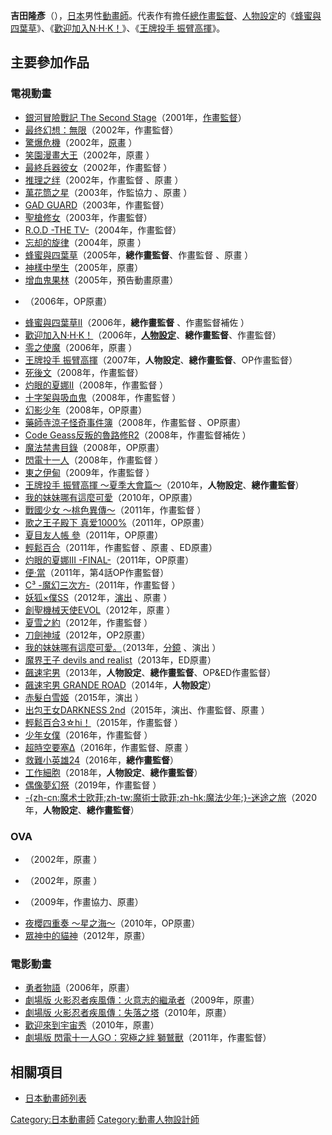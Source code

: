 {{multiple issues|
{{Notability Unreferenced|time=2016-09-11T15:31:19+00:00}}
{{Primarysources|time=2016-09-11T15:31:19+00:00}}
}}
{{noteTA|G1=Anime}}
{{Japanese|japanese=吉田 隆彦|kana=よしだ たかひこ|romaji=Yoshida Takahiko}}
'''吉田隆彥'''（{{lang-ja|吉田 隆彦}}{{bd|||}}），[[日本|日本]]男性[[動畫師|動畫師]]。代表作有擔任[[作畫監督|總作畫監督]]、[[人物設計|人物設定]]的《[[蜂蜜與四葉草|蜂蜜與四葉草]]》、《[[歡迎加入NHK！|歡迎加入N·H·K！]]》、《[[王牌投手_振臂高揮|王牌投手 振臂高揮]]》。

== 主要參加作品 ==
=== 電視動畫 ===
* [[銀河冒險戰記|銀河冒險戰記 The Second Stage]]（2001年，[[作畫監督|作畫監督]]）
* [[最终幻想：無限|最终幻想：無限]]（2002年，作畫監督）
* [[驚爆危機|驚爆危機]]（2002年，[[原畫|原畫]]<!--第18話-->）
* [[笑園漫畫大王|笑園漫畫大王]]（2002年，原畫<!--第12、22話-->）
* [[最終兵器彼女|最終兵器彼女]]（2002年，作畫監督<!--第3、7、12話、原畫--><!--第1、7、12話-->）
* [[推理之绊|推理之绊]]（2002年，作畫監督<!--第20話-->、原畫<!--第14話-->）
* [[百變之星|萬花筒之星]]（2003年，作監協力<!--第6話-->、原畫<!--第17話-->）
* [[GAD_GUARD|GAD GUARD]]（2003年，作畫監督）
* [[聖槍修女|聖槍修女]]（2003年，作畫監督）
* [[R.O.D_-THE_TV-|R.O.D -THE TV-]]（2004年，作畫監督）
* [[忘却的旋律|忘却的旋律]]（2004年，原畫<!--第12、20話-->）
* [[蜂蜜與四葉草|蜂蜜與四葉草]]（2005年，'''總作畫監督'''、作畫監督<!--第4、F話-->、原畫<!--第24、F話-->）
* [[神是中學生|神樣中學生]]（2005年，原畫）
* [[增血鬼果林|增血鬼果林]]（2005年，預告動畫原畫）
* {{link-ja|甦醒的天空 -RESCUE WINGS-|よみがえる空 -RESCUE WINGS-}}（2006年，OP原畫）
* [[蜂蜜與四葉草|蜂蜜與四葉草II]]（2006年，'''總作畫監督'''<!--第11話、作畫監督--><!--第1、7、11話-->、作畫監督補佐<!--第12話-->）
* [[歡迎加入NHK！|歡迎加入N·H·K！]]（2006年，'''[[人物設計|人物設定]]'''、'''總作畫監督'''、作畫監督）
* [[零之使魔|零之使魔]]（2006年，原畫<!--第11話-->）
* [[王牌投手_振臂高揮|王牌投手 振臂高揮]]（2007年，'''人物設定'''、'''總作畫監督'''、OP作畫監督）
* [[死後文|死後文]]（2008年，作畫監督）
* [[灼眼的夏娜_(動畫)#灼眼的夏娜Ⅱ（第二期）|灼眼的夏娜II]]（2008年，作畫監督<!--第21話-->）
* [[十字架與吸血鬼|十字架與吸血鬼]]（2008年，作畫監督<!--第13話-->）
* [[幻影少年|幻影少年]]（2008年，OP原畫）
* [[藥師寺涼子怪奇事件簿|藥師寺涼子怪奇事件簿]]（2008年，作畫監督<!--第11話-->、OP原畫）
* [[Code_Geass反叛的魯路修|Code Geass反叛的魯路修R2]]（2008年，作畫監督補佐<!--第16話-->）
* [[魔法禁書目錄|魔法禁書目錄]]（2008年，OP原畫）
* [[閃電十一人系列|閃電十一人]]（2008年，作畫監督<!--第7話-->）
* [[東之伊甸|東之伊甸]]（2009年，作畫監督<!--第5話-->）
* [[王牌投手_振臂高揮|王牌投手 振臂高揮 ～夏季大會篇～]]（2010年，'''人物設定'''、'''總作畫監督'''）
* [[我的妹妹哪有這麼可愛！_(動畫)|我的妹妹哪有這麼可愛]]（2010年，OP原畫）
* [[戰國少女～桃色異傳～|戰國少女 ～桃色異傳～]]（2011年，作畫監督<!--第2話-->）
* [[歌之王子殿下|歌之王子殿下 真爱1000%]]（2011年，OP原畫）
* [[夏目友人帳|夏目友人帳 參]]（2011年，OP原畫）
* [[輕鬆百合|輕鬆百合]]（2011年，作畫監督<!--第6話-->、原畫<!--第12話-->、ED原畫）
* [[灼眼的夏娜_(動畫)#灼眼的夏娜Ⅲ（第三期）|灼眼的夏娜III -FINAL-]]（2011年，OP原畫）
* [[便·當|便·當]]（2011年，第4話OP作畫監督）
* [[C³_-魔幻三次方-|C³ -魔幻三次方-]]（2011年，作畫監督<!--第9話-->）
* [[妖狐×僕SS|妖狐×僕SS]]（2012年，[[戲劇|演出]]<!--第8話-->、原畫<!--第2話-->）
* [[創聖機械天使EVOL|創聖機械天使EVOL]]（2012年，原畫<!--第15話-->）
* [[夏雪之約|夏雪之約]]（2012年，作畫監督<!--第2話-->）
* [[刀劍神域|刀劍神域]]（2012年，OP2原畫）
* [[我的妹妹哪有這麼可愛！_(動畫)|我的妹妹哪有這麼可愛。]]（2013年，[[分鏡|分鏡]]<!--第6話-->、演出<!--第6話-->）
* [[魔界王子_devils_and_realist|魔界王子 devils and realist]]（2013年，ED原畫）
* [[飆速宅男|飆速宅男]]（2013年，'''人物設定'''、'''總作畫監督'''、OP&ED作畫監督）
* [[飆速宅男|飆速宅男 GRANDE ROAD]]（2014年，'''人物設定'''）
* [[赤髮白雪姬|赤髮白雪姬]]（2015年，演出<!--第9話-->）
* [[出包王女|出包王女DARKNESS 2nd]]（2015年，演出、作畫監督、原畫<!--第12話-->）
* [[輕鬆百合|輕鬆百合3☆hi！]]（2015年，作畫監督<!--第9話-->）
* [[少年女僕|少年女僕]]（2016年，作畫監督<!--第3話-->）
* [[超時空要塞Δ|超時空要塞Δ]]（2016年，作畫監督、原畫<!--第21話-->）
* [[救難小英雄24|救難小英雄24]]（2016年，'''總作畫監督'''）
* [[工作細胞|工作細胞]]（2018年，'''人物設定'''、'''總作畫監督'''）
* [[偶像夢幻祭|偶像夢幻祭]]（2019年，作畫監督<!--第22話-->）
* [[魔術士歐菲|-{zh-cn:魔术士欧菲;zh-tw:魔術士歐菲;zh-hk:魔法少年;}-迷途之旅]]（2020年，'''人物設定'''、'''總作畫監督'''）

=== OVA ===
* {{lang|ja|{{link-ja|うさぎちゃんでCue!!|うさぎちゃんでCue!!}}}}（2002年，原畫<!--第3話-->）
* {{link-ja|電玩少女櫻吹雪|アーケードゲーマーふぶき}}（2002年，原畫<!--第3話-->）
* {{link-ja|DOGS/BULLETS&CARNAGE|DOGS/BULLETS&CARNAGE}}（2009年，作畫協力、原畫）
* [[夜櫻四重奏#夜櫻四重奏_～星之海～|夜櫻四重奏 ～星之海～]]（2010年，OP原畫）
* [[眾神中的貓神|眾神中的貓神]]（2012年，原畫）

=== 電影動畫 ===
* [[勇者物語|勇者物語]]（2006年，原畫）
* [[火影忍者疾風傳劇場版_火意志的繼承者|劇場版 火影忍者疾風傳：火意志的繼承者]]（2009年，原畫）
* [[火影忍者疾風傳劇場版_失落之塔|劇場版 火影忍者疾風傳：失落之塔]]（2010年，原畫）
* [[歡迎來到宇宙劇場|歡迎來到宇宙秀]]（2010年，原畫）
* [[閃電十一人GO_究極之絆_獅鷲獸|劇場版 閃電十一人GO：究極之絆 獅鷲獸]]（2011年，作畫監督）

== 相關項目 ==
* [[日本動畫師列表|日本動畫師列表]]

{{DEFAULTSORT:Yoshida Takahiko}}
[[Category:日本動畫師|Category:日本動畫師]]
[[Category:動畫人物設計師|Category:動畫人物設計師]]